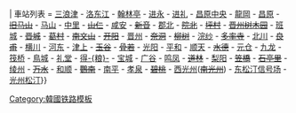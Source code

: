 {{鐵道路線
| 模板名稱 = 庆全线
| 名稱 = [[慶全線]]
| 代表色 = #0066b3
| 背景顏色 = #ffffff
| Logo = {{#ifeq: {{NAMESPACE}}|{{ns:0}}|[[File:Korail logo.svg|70px]]}}
| 車站列表 = [[三浪津站|三浪津]] - [[洛东江站|洛东江]] - [[翰林亭站|翰林亭]] - [[进永站|进永]] - [[进礼站|进礼]] - [[昌原中央站|昌原中央]] - [[龍岡站 (慶尚南道)|龍岡]] - [[昌原站|昌原]] - <del>[[旧马山站|旧马山]]</del> - [[马山站|马山]] - [[中里站 (庆尚南道)|中里]] - <del>[[山仁站|山仁]]</del> - [[咸安站|咸安]] - <del>[[新音站|新音]]</del> - [[郡北站|郡北]] - <del>[[院北站|院北]]</del> - <del>[[坪村站 (庆尚南道)|坪村]]</del> - <del>[[晋州树木园站|晋州树木园]]</del> - [[班城站|班城]] - <del>[[晋城站 (庆尚南道)|晋城]]</del> - <del>[[葛村站|葛村]]</del> - <del>[[南文山站|南文山]]</del> - <del>[[开阳站 (庆尚南道)|开阳]]</del> - [[晉州站 (韓國)|晋州]] - <del>[[奈洞站|奈洞]]</del> - <del>[[柳树站|柳树]]</del> - [[浣纱站|浣纱]] - <del>[[多率寺站|多率寺]]</del> - [[北川站 (庆尚南道)|北川]] - <del>[[良甫站|良甫]]</del> - [[横川站 (韩国)|横川]] - [[河东站 (韩国)|河东]] - [[津上站|津上]] - <del>[[玉谷站|玉谷]]</del> - <del>[[骨若站|骨若]]</del> - [[光阳站|光阳]] - [[平和站 (韓國)|平和]] - [[顺天站 (全罗南道)|顺天]] - <del>[[水德站|水德]]</del> - [[元仓站|元仓]] - [[九龙站 (全罗南道)|九龙]] - [[筏桥站|筏桥]] - [[鳥城站|鳥城]] - [[礼堂站|礼堂]] - [[得粮站|得-{粮}-]] - [[宝城站|宝城]] - [[广谷站|广谷]] - [[鸣凤站|鸣凤]] - <del>[[道林站 (全罗南道)|道林]]</del> - [[梨阳站|梨阳]] - <del>[[笠橋站|笠橋]]</del> - <del>[[石亭里站|石亭里]]</del> - [[绫州站|绫州]] - <del>[[万水站|万水]]</del> - [[和顺站 (全罗南道)|和顺]] - <del>[[鸚南站|鸚南]]</del> - [[南平站 (全罗南道)|南平]] - [[孝泉站|孝泉]] - <del>[[碧桃站|碧桃]]</del> - [[西光州站|西光州]](<del>[[南光州站 (国铁)|南光州]]</del>) - [[东松汀信号场]] - [[光州松汀站|光州松汀]]}}<noinclude>
[[Category:韓國铁路模板]]
</noinclude>